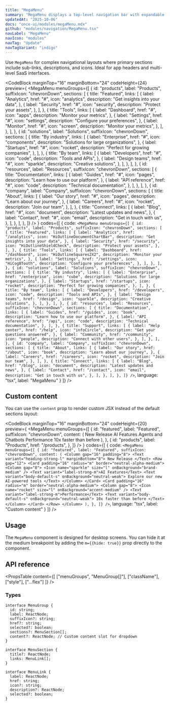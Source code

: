 ```yaml
---
title: "MegaMenu"
summary: "MegaMenu displays a top-level navigation bar with expandable dropdowns for organized access to grouped links. It supports dynamic sizing and contextual visibility."
updatedAt: "2025-10-06"
docs: "once-ui/modules/megaMenu.mdx"
github: "modules/navigation/MegaMenu.tsx"
navLabel: "MegaMenu"
navIcon: "modules"
navTag: "Update"
navTagVariant: "indigo"
---
```


Use `MegaMenu` for complex navigational layouts where primary sections include sub-links, descriptions, and icons. Ideal for app headers and multi-level SaaS interfaces.

<CodeBlock
  marginTop="16"
  marginBottom="24"
  codeHeight={24}
  preview={
    <Row fillWidth height={20} overflow="hidden">
    <MegaMenu
      menuGroups={[
        {
      id: "products",
      label: "Products",
      suffixIcon: "chevronDown",
      sections: [
        {
          title: "Featured",
          links: [
            {
              label: "Analytics",
              href: "#",
              icon: "analytics",
              description: "Get insights into your data",
            },
            {
              label: "Security",
              href: "#",
              icon: "security",
              description: "Protect your assets",
            },
          ],
        },
        {
          title: "Tools",
          links: [
            {
              label: "Dashboard",
              href: "#",
              icon: "apps",
              description: "Monitor your metrics",
            },
            {
              label: "Settings",
              href: "#",
              icon: "settings",
              description: "Configure your preferences",
            },
            {
              label: "Monitor",
              href: "#",
              icon: "screen",
              description: "Monitor your metrics",
            },
          ],
        },
      ],
    },
    {
      id: "solutions",
      label: "Solutions",
      suffixIcon: "chevronDown",
      sections: [
        {
          title: "By industry",
          links: [
            {
              label: "Enterprise",
              href: "#",
              icon: "components",
              description: "Solutions for large organizations",
            },
            {
              label: "Startups",
              href: "#",
              icon: "rocket",
              description: "Perfect for growing companies",
            },
          ],
        },
        {
          title: "By team",
          links: [
            {
              label: "Developers",
              href: "#",
              icon: "code",
              description: "Tools and APIs",
            },
            {
              label: "Design teams",
              href: "#",
              icon: "sparkle",
              description: "Creative solutions",
            },
          ],
        },
      ],
    },
    {
      id: "resources",
      label: "Resources",
      suffixIcon: "chevronDown",
      sections: [
        {
          title: "Documentation",
          links: [
            {
              label: "Guides",
              href: "#",
              icon: "pages",
              description: "Learn how to use our platform",
            },
            {
              label: "API reference",
              href: "#",
              icon: "code",
              description: "Technical documentation",
            },
          ],
        },
      ],
    },
    {
      id: "company",
      label: "Company",
      suffixIcon: "chevronDown",
      sections: [
        {
          title: "About",
          links: [
            {
              label: "Our story",
              href: "#",
              icon: "pages",
              description: "Learn about our journey",
            },
            {
              label: "Careers",
              href: "#",
              icon: "rocket",
              description: "Join our team",
            },
          ],
        },
        {
          title: "Connect",
          links: [
            {
              label: "Blog",
              href: "#",
              icon: "document",
              description: "Latest updates and news",
            },
            {
              label: "Contact",
              href: "#",
              icon: "email",
              description: "Get in touch with us",
            },
          ],
        },
      ],
    },
      ]}
    />
  </Row>
  }
  codes={[
    {
      code:
`<MegaMenu
    menuGroups={[
      {
        id: "products",
        label: "Products",
        suffixIcon: "chevronDown",
        sections: [
          {
            title: "Featured",
            links: [
              {
                label: "Analytics",
                href: "/analytics",
                icon: "HiOutlineDocumentChartBar",
                description: "Get insights into your data",
              },
              {
                label: "Security",
                href: "/security",
                icon: "HiOutlineShieldCheck",
                description: "Protect your assets",
              },
            ],
          },
          {
            title: "Tools",
            links: [
              {
                label: "Dashboard",
                href: "/dashboard",
                icon: "HiOutlineSquares2X2",
                description: "Monitor your metrics",
              },
              {
                label: "Settings",
                href: "/settings",
                icon: "HiCog8Tooth",
                description: "Configure your preferences",
              },
            ],
          },
        ],
      },
      {
        id: "solutions",
        label: "Solutions",
        suffixIcon: "chevronDown",
        sections: [
          {
            title: "By industry",
            links: [
              {
                label: "Enterprise",
                href: "/enterprise",
                icon: "cube",
                description: "Solutions for large organizations",
              },
              {
                label: "Startups",
                href: "/startups",
                icon: "rocket",
                description: "Perfect for growing companies",
              },
            ],
          },
          {
            title: "By team",
            links: [
              {
                label: "Developers",
                href: "/developers",
                icon: "code",
                description: "Tools and APIs",
              },
              {
                label: "Design teams",
                href: "/design",
                icon: "sparkle",
                description: "Creative solutions",
              },
            ],
          },
        ],
      },
      {
        id: "resources",
        label: "Resources",
        suffixIcon: "chevronDown",
        sections: [
          {
            title: "Documentation",
            links: [
              {
                label: "Guides",
                href: "/guides",
                icon: "book",
                description: "Learn how to use our platform",
              },
              {
                label: "API reference",
                href: "/api",
                icon: "code",
                description: "Technical documentation",
              },
            ],
          },
          {
            title: "Support",
            links: [
              {
                label: "Help center",
                href: "/help",
                icon: "infoCircle",
                description: "Get your questions answered",
              },
              {
                label: "Community",
                href: "/community",
                icon: "people",
                description: "Connect with other users",
              },
            ],
          },
        ],
      },
      {
        id: "company",
        label: "Company",
        suffixIcon: "chevronDown",
        sections: [
          {
            title: "About",
            links: [
              {
                label: "Our story",
                href: "/about",
                icon: "book",
                description: "Learn about our journey",
              },
              {
                label: "Careers",
                href: "/careers",
                icon: "rocket",
                description: "Join our team",
              },
            ],
          },
          {
            title: "Connect",
            links: [
              {
                label: "Blog",
                href: "/blog",
                icon: "document",
                description: "Latest updates and news",
              },
              {
                label: "Contact",
                href: "/contact",
                icon: "email",
                description: "Get in touch with us",
              },
            ],
          },
        ],
      },
    ]}
/>`,
      language: "tsx",
      label: "MegaMenu"
    }
  ]}
/>

## Custom content

You can use the `content` prop to render custom JSX instead of the default sections layout:

<CodeBlock
  marginTop="16"
  marginBottom="24"
  codeHeight={20}
  preview={
    <Row fillWidth height={20} overflow="hidden">
      <MegaMenu
        menuGroups={[
          {
            id: "featured",
            label: "Featured",
            suffixIcon: "chevronDown",
            content: (
              <Column gap="16" padding="8">
                <Text variant="heading-strong-s" marginLeft="16">
                  New Release
                </Text>
                <Row gap="12">
                  <Card
                    padding="16"
                    radius="m"
                    width={12}
                    border="neutral-alpha-weak"
                    href="#"
                  >
                    <Column gap="8">
                      <Icon name="sparkle" size="s" onBackground="neutral-weak" marginBottom="8" />
                      <Text variant="label-strong-m">AI Features</Text>
                      <Text variant="body-default-s" onBackground="neutral-weak">
                        Agents and Chatbots
                      </Text>
                    </Column>
                  </Card>
                  <Card
                    padding="16"
                    radius="m"
                    width={12}
                    border="neutral-alpha-weak"
                    href="#"
                  >
                    <Column gap="8">
                      <Icon name="rocket" size="s" onBackground="neutral-weak" marginBottom="8" />
                      <Text variant="label-strong-m">Performance</Text>
                      <Text variant="body-default-s" onBackground="neutral-weak">
                        10x faster than before
                      </Text>
                    </Column>
                  </Card>
                </Row>
              </Column>
            ),
          },
          {
            id: "products",
            label: "Products",
            href: "/products",
          },
        ]}
      />
    </Row>
  }
  codes={[
    {
      code:
`<MegaMenu
    menuGroups={[
      {
        id: "featured",
        label: "Featured",
        suffixIcon: "chevronDown",
        content: (
          <Column gap="16" padding="8">
            <Text variant="heading-strong-l" marginBottom="8">
              New Release
            </Text>
            <Row gap="12">
              <Card padding="16" radius="m" border="neutral-alpha-medium">
                <Column gap="8">
                  <Icon name="sparkle" size="l" onBackground="brand-medium" />
                  <Text variant="label-strong-m">AI Features</Text>
                  <Text variant="body-default-s" onBackground="neutral-weak">
                    Explore our new AI-powered tools
                  </Text>
                </Column>
              </Card>
              <Card padding="16" radius="m" border="neutral-alpha-medium">
                <Column gap="8">
                  <Icon name="rocket" size="l" onBackground="accent-medium" />
                  <Text variant="label-strong-m">Performance</Text>
                  <Text variant="body-default-s" onBackground="neutral-weak">
                    10x faster than before
                  </Text>
                </Column>
              </Card>
            </Row>
          </Column>
        ),
      },
    ]}
/>`,
      language: "tsx",
      label: "Custom content"
    }
  ]}
/>

## Usage

The `MegaMenu` component is designed for desktop screens. You can hide it at the medium breakpoint by adding the `m={{hide: true}}` prop directly to the component.

## API reference

<PropsTable
  content={[
    ["menuGroups", "MenuGroup[]"],
    ["className"],
    ["style"],
    ["...flex"]
  ]}
/>

### Types

```tsx
interface MenuGroup {
  id: string;
  label: ReactNode;
  suffixIcon?: string;
  href?: string;
  selected?: boolean;
  sections?: MenuSection[];
  content?: ReactNode; // Custom content slot for dropdown
}

interface MenuSection {
  title?: ReactNode;
  links: MenuLink[];
}

interface MenuLink {
  label: ReactNode;
  href: string;
  icon?: string;
  description?: ReactNode;
  selected?: boolean;
}
```
